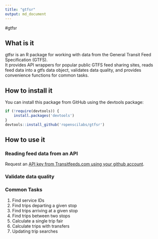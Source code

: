 ```yaml
---
title: "gtfsr"
output: md_document
---
```


#gtfsr

## What is it
gtfsr is an R package for working with data from the General Transit Feed Specification (GTFS).  
It provides API wrappers for popular public GTFS feed sharing sites, reads feed data into a gtfs data object, 
validates data quality, and provides convenience functions for common tasks.

## How to install it
You can install this package from GitHub using the devtools package:
```r
if (!require(devtools)) {
    install.packages('devtools')
}
devtools::install_github('ropenscilabs/gtfsr')
```

## How to use it

### Reading feed data from an API

Request an [API key from Transitfeeds.com using your github account](http://transitfeeds.com/api/keys). 

### Validate data quality


### Common Tasks
1. Find service IDs
2. Find trips departing a given stop
3. Find trips arriving at a given stop
4. Find trips between two stops
5. Calculate a single trip fair
6. Calculate trips with transfers
7. Updating trip searches
